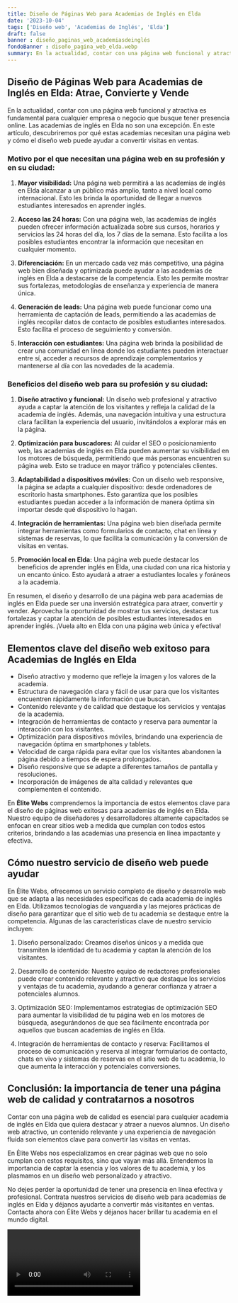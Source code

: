 ```yaml
---
title: Diseño de Páginas Web para Academias de Inglés en Elda
date: '2023-10-04'
tags: ['Diseño web', 'Academias de Inglés', 'Elda']
draft: false
banner : diseño_paginas_web_academiasdeinglés
fondoBanner : diseño_pagina_web_elda.webp
summary: En la actualidad, contar con una página web funcional y atractiva es fundamental para cualquier empresa o negocio que busque tener presencia online. Las academias de inglés en Elda no son una excepción. En este artículo, descubriremos por qué estas academias necesitan una página web y cómo el diseño web puede ayudar a convertir visitas en ventas.
---
```


## Diseño de Páginas Web para Academias de Inglés en Elda: Atrae, Convierte y Vende

En la actualidad, contar con una página web funcional y atractiva es fundamental para cualquier empresa o negocio que busque tener presencia online. Las academias de inglés en Elda no son una excepción. En este artículo, descubriremos por qué estas academias necesitan una página web y cómo el diseño web puede ayudar a convertir visitas en ventas.

### Motivo por el que necesitan una página web en su profesión y en su ciudad:

1. **Mayor visibilidad:** Una página web permitirá a las academias de inglés en Elda alcanzar a un público más amplio, tanto a nivel local como internacional. Esto les brinda la oportunidad de llegar a nuevos estudiantes interesados en aprender inglés.

2. **Acceso las 24 horas:** Con una página web, las academias de inglés pueden ofrecer información actualizada sobre sus cursos, horarios y servicios las 24 horas del día, los 7 días de la semana. Esto facilita a los posibles estudiantes encontrar la información que necesitan en cualquier momento.

3. **Diferenciación:** En un mercado cada vez más competitivo, una página web bien diseñada y optimizada puede ayudar a las academias de inglés en Elda a destacarse de la competencia. Esto les permite mostrar sus fortalezas, metodologías de enseñanza y experiencia de manera única.

4. **Generación de leads:** Una página web puede funcionar como una herramienta de captación de leads, permitiendo a las academias de inglés recopilar datos de contacto de posibles estudiantes interesados. Esto facilita el proceso de seguimiento y conversión.

5. **Interacción con estudiantes:** Una página web brinda la posibilidad de crear una comunidad en línea donde los estudiantes pueden interactuar entre sí, acceder a recursos de aprendizaje complementarios y mantenerse al día con las novedades de la academia.

### Beneficios del diseño web para su profesión y su ciudad:

1. **Diseño atractivo y funcional:** Un diseño web profesional y atractivo ayuda a captar la atención de los visitantes y refleja la calidad de la academia de inglés. Además, una navegación intuitiva y una estructura clara facilitan la experiencia del usuario, invitándolos a explorar más en la página.

2. **Optimización para buscadores:** Al cuidar el SEO o posicionamiento web, las academias de inglés en Elda pueden aumentar su visibilidad en los motores de búsqueda, permitiendo que más personas encuentren su página web. Esto se traduce en mayor tráfico y potenciales clientes.

3. **Adaptabilidad a dispositivos móviles:** Con un diseño web responsive, la página se adapta a cualquier dispositivo: desde ordenadores de escritorio hasta smartphones. Esto garantiza que los posibles estudiantes puedan acceder a la información de manera óptima sin importar desde qué dispositivo lo hagan.

4. **Integración de herramientas:** Una página web bien diseñada permite integrar herramientas como formularios de contacto, chat en línea y sistemas de reservas, lo que facilita la comunicación y la conversión de visitas en ventas.

5. **Promoción local en Elda:** Una página web puede destacar los beneficios de aprender inglés en Elda, una ciudad con una rica historia y un encanto único. Esto ayudará a atraer a estudiantes locales y foráneos a la academia.

En resumen, el diseño y desarrollo de una página web para academias de inglés en Elda puede ser una inversión estratégica para atraer, convertir y vender. Aprovecha la oportunidad de mostrar tus servicios, destacar tus fortalezas y captar la atención de posibles estudiantes interesados en aprender inglés. ¡Vuela alto en Elda con una página web única y efectiva!

<GifSeo />

<Cta />

## Elementos clave del diseño web exitoso para Academias de Inglés en Elda

- Diseño atractivo y moderno que refleje la imagen y los valores de la academia.
- Estructura de navegación clara y fácil de usar para que los visitantes encuentren rápidamente la información que buscan.
- Contenido relevante y de calidad que destaque los servicios y ventajas de la academia.
- Integración de herramientas de contacto y reserva para aumentar la interacción con los visitantes.
- Optimización para dispositivos móviles, brindando una experiencia de navegación óptima en smartphones y tablets.
- Velocidad de carga rápida para evitar que los visitantes abandonen la página debido a tiempos de espera prolongados.
- Diseño responsive que se adapte a diferentes tamaños de pantalla y resoluciones.
- Incorporación de imágenes de alta calidad y relevantes que complementen el contenido.

En **Élite Webs** comprendemos la importancia de estos elementos clave para el diseño de páginas web exitosas para academias de inglés en Elda. Nuestro equipo de diseñadores y desarrolladores altamente capacitados se enfocan en crear sitios web a medida que cumplan con todos estos criterios, brindando a las academias una presencia en línea impactante y efectiva.

## Cómo nuestro servicio de diseño web puede ayudar

En Élite Webs, ofrecemos un servicio completo de diseño y desarrollo web que se adapta a las necesidades específicas de cada academia de inglés en Elda. Utilizamos tecnologías de vanguardia y las mejores prácticas de diseño para garantizar que el sitio web de tu academia se destaque entre la competencia. Algunas de las características clave de nuestro servicio incluyen:

1. Diseño personalizado: Creamos diseños únicos y a medida que transmiten la identidad de tu academia y captan la atención de los visitantes.

2. Desarrollo de contenido: Nuestro equipo de redactores profesionales puede crear contenido relevante y atractivo que destaque los servicios y ventajas de tu academia, ayudando a generar confianza y atraer a potenciales alumnos.

3. Optimización SEO: Implementamos estrategias de optimización SEO para aumentar la visibilidad de tu página web en los motores de búsqueda, asegurándonos de que sea fácilmente encontrada por aquellos que buscan academias de inglés en Elda.

4. Integración de herramientas de contacto y reserva: Facilitamos el proceso de comunicación y reserva al integrar formularios de contacto, chats en vivo y sistemas de reservas en el sitio web de tu academia, lo que aumenta la interacción y potenciales conversiones.

## Conclusión: la importancia de tener una página web de calidad y contratarnos a nosotros

Contar con una página web de calidad es esencial para cualquier academia de inglés en Elda que quiera destacar y atraer a nuevos alumnos. Un diseño web atractivo, un contenido relevante y una experiencia de navegación fluida son elementos clave para convertir las visitas en ventas.

En Élite Webs nos especializamos en crear páginas web que no solo cumplan con estos requisitos, sino que vayan más allá. Entendemos la importancia de captar la esencia y los valores de tu academia, y los plasmamos en un diseño web personalizado y atractivo.

No dejes perder la oportunidad de tener una presencia en línea efectiva y profesional. Contrata nuestros servicios de diseño web para academias de inglés en Elda y déjanos ayudarte a convertir más visitantes en ventas. Contacta ahora con Élite Webs y déjanos hacer brillar tu academia en el mundo digital.

<Video />

<CtaBot job='Academias de Inglés' city='Elda'/>

<Gmaps query='Elda+españa+maps' />